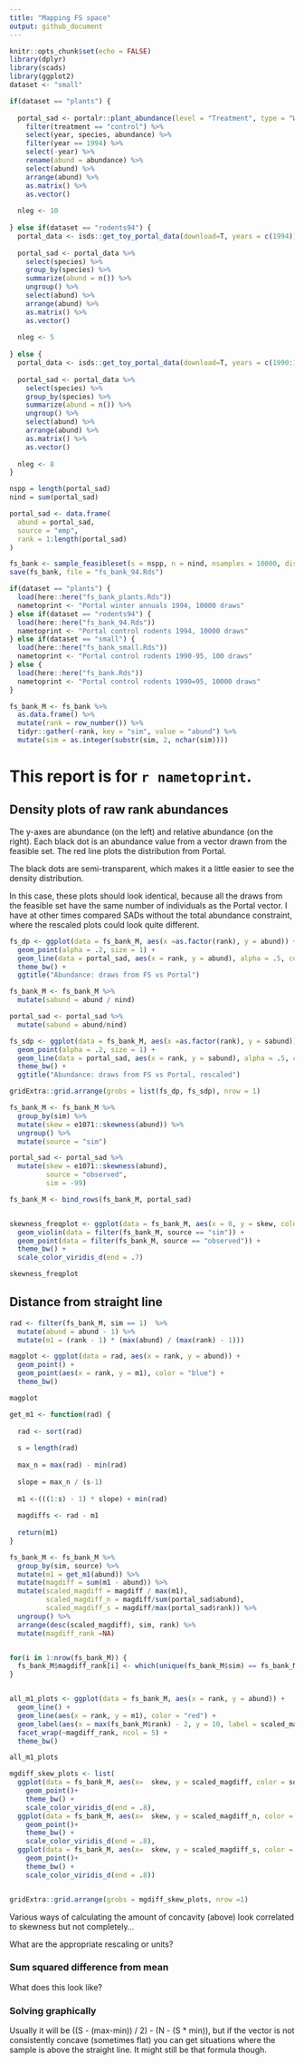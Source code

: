 ```yaml
---
title: "Mapping FS space"
output: github_document
---
```


```r
knitr::opts_chunk$set(echo = FALSE)
library(dplyr)
library(scads)
library(ggplot2)
dataset <- "small"
```

```r
if(dataset == "plants") {
  
  portal_sad <- portalr::plant_abundance(level = "Treatment", type = "Winter Annuals", plots = "All", unknowns = F, correct_sp = T, shape = "flat", min_quads = 16) %>%
    filter(treatment == "control") %>%
    select(year, species, abundance) %>%
    filter(year == 1994) %>%
    select(-year) %>%
    rename(abund = abundance) %>%
    select(abund) %>%
    arrange(abund) %>%
    as.matrix() %>%
    as.vector()
  
  nleg <- 10
  
} else if(dataset == "rodents94") {
  portal_data <- isds::get_toy_portal_data(download=T, years = c(1994))
  
  portal_sad <- portal_data %>%
    select(species) %>%
    group_by(species) %>%
    summarize(abund = n()) %>%
    ungroup() %>%
    select(abund) %>%
    arrange(abund) %>%
    as.matrix() %>%
    as.vector()
  
  nleg <- 5
  
} else {
  portal_data <- isds::get_toy_portal_data(download=T, years = c(1990:1995))
  
  portal_sad <- portal_data %>%
    select(species) %>%
    group_by(species) %>%
    summarize(abund = n()) %>%
    ungroup() %>%
    select(abund) %>%
    arrange(abund) %>%
    as.matrix() %>%
    as.vector()
  
  nleg <- 8
}

nspp = length(portal_sad)
nind = sum(portal_sad)

portal_sad <- data.frame(
  abund = portal_sad,
  source = "emp",
  rank = 1:length(portal_sad)
)

```

```r

fs_bank <- sample_feasibleset(s = nspp, n = nind, nsamples = 10000, distinct = TRUE)
save(fs_bank, file = "fs_bank_94.Rds")

```

```r

if(dataset == "plants") {
  load(here::here("fs_bank_plants.Rds"))
  nametoprint <- "Portal winter annuals 1994, 10000 draws"
} else if(dataset == "rodents94") {
  load(here::here("fs_bank_94.Rds"))
  nametoprint <- "Portal control rodents 1994, 10000 draws"
} else if(dataset == "small") {
  load(here::here("fs_bank_small.Rds"))
  nametoprint <- "Portal control rodents 1990-95, 100 draws"
} else {
  load(here::here("fs_bank.Rds"))
  nametoprint <- "Portal control rodents 1990=95, 10000 draws"
}

```

```r
fs_bank_M <- fs_bank %>%
  as.data.frame() %>%
  mutate(rank = row_number()) %>%
  tidyr::gather(-rank, key = "sim", value = "abund") %>%
  mutate(sim = as.integer(substr(sim, 2, nchar(sim))))

```


# This report is for `r nametoprint`. 

## Density plots of raw rank abundances

The y-axes are abundance (on the left) and relative abundance (on the right). Each black dot is an abundance value from a vector drawn from the feasible set. The red line plots the distribution from Portal.

The black dots are semi-transparent, which makes it a little easier to see the density distribution.

In this case, these plots should look identical, because all the draws from the feasible set have the same number of individuals as the Portal vector. I have at other times compared SADs without the total abundance constraint, where the rescaled plots could look quite different.

```r
fs_dp <- ggplot(data = fs_bank_M, aes(x =as.factor(rank), y = abund)) + 
  geom_point(alpha = .2, size = 1) +
  geom_line(data = portal_sad, aes(x = rank, y = abund), alpha = .5, color = "red") +
  theme_bw() +
  ggtitle("Abundance: draws from FS vs Portal")

fs_bank_M <- fs_bank_M %>%
  mutate(sabund = abund / nind)

portal_sad <- portal_sad %>%
  mutate(sabund = abund/nind)

fs_sdp <- ggplot(data = fs_bank_M, aes(x =as.factor(rank), y = sabund)) + 
  geom_point(alpha = .2, size = 1) +
  geom_line(data = portal_sad, aes(x = rank, y = sabund), alpha = .5, color = "red") +
  theme_bw() +
  ggtitle("Abundance: draws from FS vs Portal, rescaled")

gridExtra::grid.arrange(grobs = list(fs_dp, fs_sdp), nrow = 1) 
```

```r

fs_bank_M <- fs_bank_M %>%
  group_by(sim) %>%
  mutate(skew = e1071::skewness(abund)) %>%
  ungroup() %>%
  mutate(source = "sim")

portal_sad <- portal_sad %>%
  mutate(skew = e1071::skewness(abund),
         source = "observed",
         sim = -99)

fs_bank_M <- bind_rows(fs_bank_M, portal_sad)


skewness_freqplot <- ggplot(data = fs_bank_M, aes(x = 0, y = skew, color = source)) +
  geom_violin(data = filter(fs_bank_M, source == "sim")) +
  geom_point(data = filter(fs_bank_M, source == "observed")) +
  theme_bw() +
  scale_color_viridis_d(end = .7)

skewness_freqplot

```

## Distance from straight line

```r
rad <- filter(fs_bank_M, sim == 1)  %>%
  mutate(abund = abund - 1) %>%
  mutate(m1 = (rank - 1) * (max(abund) / (max(rank) - 1)))

magplot <- ggplot(data = rad, aes(x = rank, y = abund)) +
  geom_point() +
  geom_point(aes(x = rank, y = m1), color = "blue") +
  theme_bw()

magplot
```

```r
get_m1 <- function(rad) {
  
  rad <- sort(rad)
  
  s = length(rad)
  
  max_n = max(rad) - min(rad)
  
  slope = max_n / (s-1)
  
  m1 <-(((1:s) - 1) * slope) + min(rad)
  
  magdiffs <- rad - m1
  
  return(m1)
}

fs_bank_M <- fs_bank_M %>%
  group_by(sim, source) %>%
  mutate(m1 = get_m1(abund)) %>%
  mutate(magdiff = sum(m1 - abund)) %>%
  mutate(scaled_magdiff = magdiff / max(m1),
         scaled_magdiff_n = magdiff/sum(portal_sad$abund),
         scaled_magdiff_s = magdiff/max(portal_sad$rank)) %>%
  ungroup() %>%
  arrange(desc(scaled_magdiff), sim, rank) %>%
  mutate(magdiff_rank =NA)


for(i in 1:nrow(fs_bank_M)) {
  fs_bank_M$magdiff_rank[i] <- which(unique(fs_bank_M$sim) == fs_bank_M$sim[i])
}


all_m1_plots <- ggplot(data = fs_bank_M, aes(x = rank, y = abund)) +
  geom_line() +
  geom_line(aes(x = rank, y = m1), color = "red") +
  geom_label(aes(x = max(fs_bank_M$rank) - 2, y = 10, label = scaled_magdiff)) +
  facet_wrap(~magdiff_rank, ncol = 5) +
  theme_bw()

all_m1_plots


```

```r

mgdiff_skew_plots <- list(
  ggplot(data = fs_bank_M, aes(x=  skew, y = scaled_magdiff, color = source)) +
    geom_point()+
    theme_bw() +
    scale_color_viridis_d(end = .8),
  ggplot(data = fs_bank_M, aes(x=  skew, y = scaled_magdiff_n, color = source)) +
    geom_point()+
    theme_bw() +
    scale_color_viridis_d(end = .8),
  ggplot(data = fs_bank_M, aes(x=  skew, y = scaled_magdiff_s, color = source)) +
    geom_point()+
    theme_bw() +
    scale_color_viridis_d(end = .8))


gridExtra::grid.arrange(grobs = mgdiff_skew_plots, nrow =1)

```


Various ways of calculating the amount of concavity (above) look correlated to skewness but not completely...

What are the appropriate rescaling or units?


### Sum squared difference from mean

What does this look like?


### Solving graphically

Usually it will be ((S - (max-min)) / 2) - (N - (S * min)), but if the vector is not consistently concave (sometimes flat) you can get situations where the sample is above the straight line. It might still be that formula though. 
